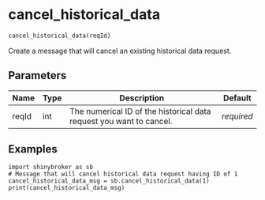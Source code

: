 # cancel_historical_data { #shinybroker.cancel_historical_data }

```python
cancel_historical_data(reqId)
```

Create a message that will cancel an existing historical data request.

## Parameters {.doc-section .doc-section-parameters}

| Name   | Type   | Description                                                         | Default    |
|--------|--------|---------------------------------------------------------------------|------------|
| reqId  | int    | The numerical ID of the historical data request you want to cancel. | _required_ |

## Examples {.doc-section .doc-section-examples}

```
import shinybroker as sb
# Message that will cancel historical data request having ID of 1
cancel_historical_data_msg = sb.cancel_historical_data(1)
print(cancel_historical_data_msg)
```